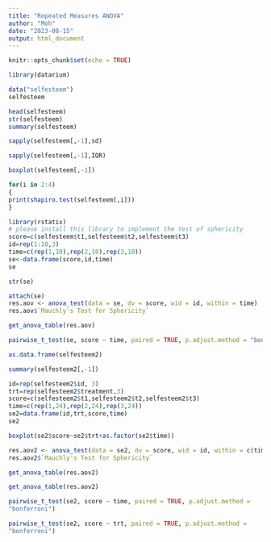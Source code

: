---
title: "Repeated Measures ANOVA"
author: "Moh"
date: "2023-08-15"
output: html_document
---

```{r setup, include=FALSE}
knitr::opts_chunk$set(echo = TRUE)
```

```{r}
library(datarium)
```


```{r}
data("selfesteem")
selfesteem
```

```{r}
head(selfesteem)
str(selfesteem)
summary(selfesteem)

```

```{r}
sapply(selfesteem[,-1],sd)
```

```{r}
sapply(selfesteem[,-1],IQR)

```

```{r}
boxplot(selfesteem[,-1])
```
```{r}
for(i in 2:4)
{
print(shapiro.test(selfesteem[,i]))
}
```

```{r}
library(rstatix)
# please install this library to implement the test of sphericity
score=c(selfesteem$t1,selfesteem$t2,selfesteem$t3)
id=rep(1:10,3)
time=c(rep(1,10),rep(2,10),rep(3,10))
se<-data.frame(score,id,time)
se
```

```{r}
str(se)

```

```{r}
attach(se)
res.aov <- anova_test(data = se, dv = score, wid = id, within = time)
res.aov$`Mauchly's Test for Sphericity`
```

```{r}
get_anova_table(res.aov)

```

```{r}
pairwise_t_test(se, score ~ time, paired = TRUE, p.adjust.method = "bonferroni")
```


```{r}
as.data.frame(selfesteem2)
```

```{r}
summary(selfesteem2[,-1])
```
```{r}
id=rep(selfesteem2$id, 3)
trt=rep(selfesteem2$treatment,3)
score=c(selfesteem2$t1,selfesteem2$t2,selfesteem2$t3)
time=c(rep(1,24),rep(2,24),rep(3,24))
se2=data.frame(id,trt,score,time)
se2

```


```{r}
boxplot(se2$score~se2$trt+as.factor(se2$time))
```

```{r}
res.aov2 <- anova_test(data = se2, dv = score, wid = id, within = c(time, trt))
res.aov2$`Mauchly's Test for Sphericity`
```

```{r}
get_anova_table(res.aov2)

```

```{r}
get_anova_table(res.aov2)

```

```{r}
pairwise_t_test(se2, score ~ time, paired = TRUE, p.adjust.method = 
"bonferroni")
```

```{r}
pairwise_t_test(se2, score ~ trt, paired = TRUE, p.adjust.method = 
"bonferroni")
```

